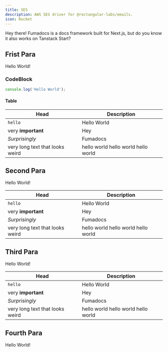 ```yaml
---
title: SES
description: AWS SES driver for @rectangular-labs/emails.
icon: Rocket
---
```


Hey there! Fumadocs is a docs framework built for Next.js, but do you know it also works on Tanstack Start?

## Frist Para

Hello World!

<Cards>
  <Card
    title="Learn more about Tanstack Start"
    href="https://tanstack.com/start"
  />
  <Card title="Learn more about Fumadocs" href="https://fumadocs.vercel.app" />
  <Card title="Learn more about potatos" href="https://fumadocs.vercel.app" />
  <Card title="Learn more about tomato" href="https://fumadocs.vercel.app" />
  <Card title="Learn more about onion" href="https://fumadocs.vercel.app" />
  <Card title="Learn more about garlic" href="https://fumadocs.vercel.app" />
</Cards>

### CodeBlock

```ts
console.log('Hello World');
```

#### Table

| Head                            | Description                         |
| ------------------------------- | ----------------------------------- |
| `hello`                         | Hello World                         |
| very **important**              | Hey                                 |
| _Surprisingly_                  | Fumadocs                            |
| very long text that looks weird | hello world hello world hello world |

## Second Para

Hello World!

| Head                            | Description                         |
| ------------------------------- | ----------------------------------- |
| `hello`                         | Hello World                         |
| very **important**              | Hey                                 |
| _Surprisingly_                  | Fumadocs                            |
| very long text that looks weird | hello world hello world hello world |


## Third Para

Hello World!

| Head                            | Description                         |
| ------------------------------- | ----------------------------------- |
| `hello`                         | Hello World                         |
| very **important**              | Hey                                 |
| _Surprisingly_                  | Fumadocs                            |
| very long text that looks weird | hello world hello world hello world |


## Fourth Para

Hello World!